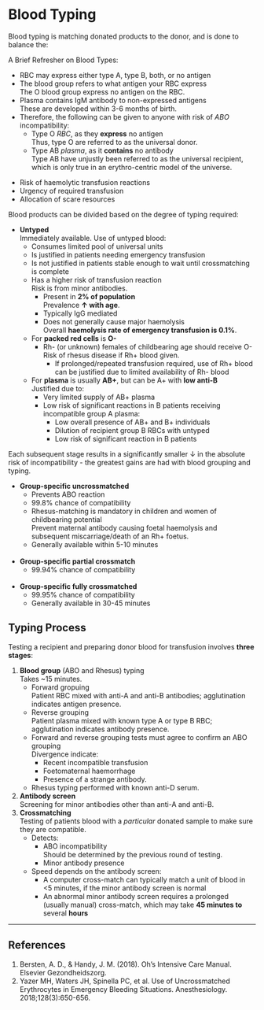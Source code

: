 # Blood Typing

Blood typing is matching donated products to the donor, and is done to balance the:

:::column-margin
A Brief Refresher on Blood Types:

* RBC may express either type A, type B, both, or no antigen
* The blood group refers to what antigen your RBC express\
The O blood group express no antigen on the RBC.
* Plasma contains IgM antibody to non-expressed antigens\
These are developed within 3-6 months of birth.
* Therefore, the following can be given to anyone with risk of *ABO* incompatibility:
	* Type O *RBC*, as they **express** no antigen\
	Thus, type O are referred to as the universal donor.
	* Type AB *plasma*, as it **contains** no antibody\
	Type AB have unjustly been referred to as the universal recipient, which is only true in an erythro-centric model of the universe.
:::

* Risk of haemolytic transfusion reactions
* Urgency of required transfusion
* Allocation of scare resources


Blood products can be divided based on the degree of typing required:

* **Untyped**\
Immediately available. Use of untyped blood:
	* Consumes limited pool of universal units
	* Is justified in patients needing emergency transfusion
	* Is not justified in patients stable enough to wait until crossmatching is complete
	* Has a higher risk of transfusion reaction\
	Risk is from minor antibodies.
		* Present in **2% of population**\
		Prevalence **↑ with age**.
		* Typically IgG mediated
		* Does not generally cause major haemolysis\
		Overall **haemolysis rate of emergency transfusion is 0.1%**.
	* For **packed red cells** is **O-**
		* Rh- (or unknown) females of childbearing age should receive O-\
		Risk of rhesus disease if Rh+ blood given.
			* If prolonged/repeated transfusion required, use of Rh+ blood can be justified due to limited availability of Rh- blood
	* For **plasma** is usually **AB+**, but can be A+ with **low anti-B**\
	Justified due to:
		* Very limited supply of AB+ plasma
		* Low risk of significant reactions in B patients receiving incompatible group A plasma:
			* Low overall presence of AB+ and B+ individuals
			* Dilution of recipient group B RBCs with untyped
			* Low risk of significant reaction in B patients 

:::column-margin
Each subsequent stage results in a significantly smaller ↓ in the absolute risk of incompatibility - the greatest gains are had with blood grouping and typing.
:::

* **Group-specific uncrossmatched**\
	* Prevents ABO reaction
	* 99.8% chance of compatibility
	* Rhesus-matching is mandatory in children and women of childbearing potential\
	Prevent maternal antibody causing foetal haemolysis and subsequent miscarriage/death of an Rh+ foetus.
	* Generally available within 5-10 minutes\
\
* **Group-specific partial crossmatch**
	* 99.94% chance of compatibility\
\
* **Group-specific fully crossmatched**
	* 99.95% chance of compatibility
	* Generally available in 30-45 minutes


## Typing Process

Testing a recipient and preparing donor blood for transfusion involves **three stages**:

1. **Blood group** (ABO and Rhesus) typing\
Takes ~15 minutes.
	* Forward gropuing\
	Patient RBC mixed with anti-A and anti-B antibodies; agglutination indicates antigen presence.
	* Reverse grouping\
	Patient plasma mixed with known type A or type B RBC; agglutination indicates antibody presence.
	* Forward and reverse grouping tests must agree to confirm an ABO  grouping\
	Divergence indicate:
		* Recent incompatible transfusion
		* Foetomaternal haemorrhage
		* Presence of a strange antibody.
	* Rhesus typing performed with known anti-D serum.
2. **Antibody screen**\
Screening for minor antibodies other than anti-A and anti-B.
3. **Crossmatching**\
Testing of patients blood with a *particular* donated sample to make sure they are compatible.
	* Detects:
		* ABO incompatibility\
		Should be determined by the previous round of testing.
		* Minor antibody presence
	* Speed depends on the antibody screen:
		* A computer cross-match can typically match a unit of blood in <5 minutes, if the minor antibody screen is normal
		* An abnormal minor antibody screen requires a prolonged (usually manual) cross-match, which may take **45 minutes to** several **hours**

---

## References

1. Bersten, A. D., & Handy, J. M. (2018). Oh’s Intensive Care Manual. Elsevier Gezondheidszorg.
1. Yazer MH, Waters JH, Spinella PC, et al. Use of Uncrossmatched Erythrocytes in Emergency Bleeding Situations. Anesthesiology. 2018;128(3):650-656.
